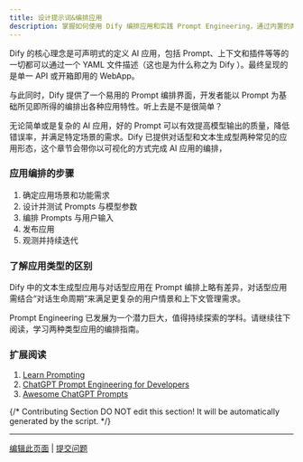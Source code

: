 ```yaml
---
title: 设计提示词&编排应用
description: 掌握如何使用 Dify 编排应用和实践 Prompt Engineering，通过内置的两种应用类型，搭建出高价值的 AI 应用。
---
```


Dify 的核心理念是可声明式的定义 AI 应用，包括 Prompt、上下文和插件等等的一切都可以通过一个 YAML 文件描述（这也是为什么称之为 Dify ）。最终呈现的是单一 API 或开箱即用的 WebApp。

与此同时，Dify 提供了一个易用的 Prompt 编排界面，开发者能以 Prompt 为基础所见即所得的编排出各种应用特性。听上去是不是很简单？

无论简单或是复杂的 AI 应用，好的 Prompt 可以有效提高模型输出的质量，降低错误率，并满足特定场景的需求。Dify 已提供对话型和文本生成型两种常见的应用形态，这个章节会带你以可视化的方式完成 AI 应用的编排，

### 应用编排的步骤

1. 确定应用场景和功能需求
2. 设计并测试 Prompts 与模型参数
3. 编排 Prompts 与用户输入
4. 发布应用
5. 观测并持续迭代

### 了解应用类型的区别

Dify 中的文本生成型应用与对话型应用在 Prompt 编排上略有差异，对话型应用需结合“对话生命周期”来满足更复杂的用户情景和上下文管理需求。

Prompt Engineering 已发展为一个潜力巨大，值得持续探索的学科。请继续往下阅读，学习两种类型应用的编排指南。

### 扩展阅读

1. [Learn Prompting](https://learnprompting.org/zh-Hans/)
2. [ChatGPT Prompt Engineering for Developers](https://www.deeplearning.ai/short-courses/chatgpt-prompt-engineering-for-developers/)
3. [Awesome ChatGPT Prompts](https://github.com/f/awesome-chatgpt-prompts)

{/*
Contributing Section
DO NOT edit this section!
It will be automatically generated by the script.
*/}

---

[编辑此页面](https://github.com/langgenius/dify-docs/edit/main/zh-hans/learn-more/extended-reading/prompt-engineering/README.mdx) | [提交问题](https://github.com/langgenius/dify-docs/issues/new?template=docs.yml)

